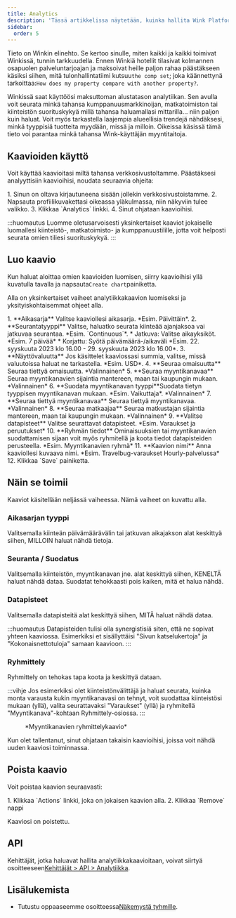 ```yaml
---
title: Analytics
description: 'Tässä artikkelissa näytetään, kuinka hallita Wink Platform -analytiikkaa.'
sidebar:
  order: 5
---
```


Tieto on Winkin elinehto. Se kertoo sinulle, miten kaikki ja kaikki toimivat Winkissä, tunnin tarkkuudella. Ennen Winkiä hotellit tilasivat kolmannen osapuolen palveluntarjoajan ja maksoivat heille paljon rahaa päästäkseen käsiksi siihen, mitä tulonhallintatiimi kutsuu`the comp set`; joka käännettynä tarkoittaa:`How does my property compare with another property?`.

Winkissä saat käyttöösi maksuttoman alustatason analytiikan. Sen avulla voit seurata minkä tahansa kumppanuusmarkkinoijan, matkatoimiston tai kiinteistön suorituskykyä millä tahansa haluamallasi mittarilla... niin paljon kuin haluat. Voit myös tarkastella laajempia alueellisia trendejä nähdäksesi, minkä tyyppisiä tuotteita myydään, missä ja milloin. Oikeissa käsissä tämä tieto voi parantaa minkä tahansa Wink-käyttäjän myyntitaitoja.

## Kaavioiden käyttö

Voit käyttää kaavioitasi miltä tahansa verkkosivustoltamme. Päästäksesi analyyttisiin kaavioihisi, noudata seuraavia ohjeita:

<Steps>
  1. Sinun on oltava kirjautuneena sisään jollekin verkkosivustoistamme.
  2. Napsauta profiilikuvakettasi oikeassa yläkulmassa, niin näkyviin tulee valikko.
  3. Klikkaa `Analytics` linkki.
  4. Sinut ohjataan kaavioihisi.
</Steps>


:::huomautus
Luomme oletusarvoisesti yksinkertaiset kaaviot jokaiselle luomallesi kiinteistö-, matkatoimisto- ja kumppanuustilille, jotta voit helposti seurata omien tiliesi suorituskykyä.
:::

## Luo kaavio

Kun haluat aloittaa omien kaavioiden luomisen, siirry kaavioihisi yllä kuvatulla tavalla ja napsauta`Create chart`painiketta.

Alla on yksinkertaiset vaiheet analytiikkakaavion luomiseksi ja yksityiskohtaisemmat ohjeet alla.

<Steps>
  1. **Aikasarja** Valitse kaaviollesi aikasarja. *Esim. Päivittäin*.
  2. **Seurantatyyppi** Valitse, haluatko seurata kiinteää ajanjaksoa vai jatkuvaa seurantaa. *Esim. `Continuous`*.
     * Jatkuva: Valitse aikayksiköt. *Esim. 7 päivää*
     * Korjattu: Syötä päivämäärä-/aikaväli *Esim. 22. syyskuuta 2023 klo 16.00 - 29. syyskuuta 2023 klo 16.00*.
  3. **Näyttövaluutta** Jos käsittelet kaaviossasi summia, valitse, missä valuutoissa haluat ne tarkastella. *Esim. USD*.
  4. **Seuraa omaisuutta** Seuraa tiettyä omaisuutta. *Valinnainen*
  5. **Seuraa myyntikanavaa** Seuraa myyntikanavien sijaintia mantereen, maan tai kaupungin mukaan. *Valinnainen*
  6. **Suodata myyntikanavan tyyppi**Suodata tietyn tyyppisen myyntikanavan mukaan. *Esim. Vaikuttaja*. *Valinnainen*
  7. **Seuraa tiettyä myyntikanavaa** Seuraa tiettyä myyntikanavaa. *Valinnainen*
  8. **Seuraa matkaajaa** Seuraa matkustajan sijaintia mantereen, maan tai kaupungin mukaan. *Valinnainen*
  9. **Valitse datapisteet** Valitse seurattavat datapisteet. *Esim. Varaukset ja peruutukset*
  10. **Ryhmän tiedot** Ominaisuuksien tai myyntikanavien suodattamisen sijaan voit myös ryhmitellä ja koota tiedot datapisteiden perusteella. *Esim. Myyntikanavien ryhmä*
  11. **Kaavion nimi** Anna kaaviollesi kuvaava nimi. *Esim. Travelbug-varaukset Hourly-palvelussa*
  12. Klikkaa `Save` painiketta.
</Steps>


## Näin se toimii

Kaaviot käsitellään neljässä vaiheessa. Nämä vaiheet on kuvattu alla.

### Aikasarjan tyyppi

Valitsemalla kiinteän päivämäärävälin tai jatkuvan aikajakson alat keskittyä siihen, MILLOIN haluat nähdä tietoja.

### Seuranta / Suodatus

Valitsemalla kiinteistön, myyntikanavan jne. alat keskittyä siihen, KENELTÄ haluat nähdä dataa. Suodatat tehokkaasti pois kaiken, mitä et halua nähdä.

### Datapisteet

Valitsemalla datapisteitä alat keskittyä siihen, MITÄ haluat nähdä dataa.

:::huomautus
Datapisteiden tulisi olla synergistisiä siten, että ne sopivat yhteen kaaviossa. Esimerkiksi et sisällyttäisi "Sivun katselukertoja" ja "Kokonaisnettotuloja" samaan kaavioon.
:::

### Ryhmittely<Badge text="New" variant="note" />


Ryhmittely on tehokas tapa koota ja keskittyä dataan.

:::vihje
Jos esimerkiksi olet kiinteistönvälittäjä ja haluat seurata, kuinka monta varausta kukin myyntikanavasi on tehnyt, voit suodattaa kiinteistösi mukaan (yllä), valita seurattavaksi "Varaukset" (yllä) ja ryhmitellä "Myyntikanava"-kohtaan Ryhmittely-osiossa.
:::

<figure>
  <CloudinaryImage width="700" height="219" resize="scale" quality="best" alt="Analytics-kaavio" src="academy/analytics" errorImage="noimage_opaque_nyrtl0.png" />

  <figcaption>*Myyntikanavien ryhmittelykaavio*</figcaption>
</figure>


Kun olet tallentanut, sinut ohjataan takaisin kaavioihisi, joissa voit nähdä uuden kaaviosi toiminnassa.

## Poista kaavio

Voit poistaa kaavion seuraavasti:

<Steps>
  1. Klikkaa `Actions` linkki, joka on jokaisen kaavion alla.
  2. Klikkaa `Remove` nappi
</Steps>


Kaaviosi on poistettu.

## API

Kehittäjät, jotka haluavat hallita analytiikkakaavioitaan, voivat siirtyä osoitteeseen[Kehittäjät > API > Analytiikka](/developers/apis/#analytics-api).

## Lisälukemista

* Tutustu oppaaseemme osoitteessa[Näkemystä tyhmille](/guides/insight-for-dummies).

